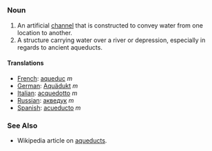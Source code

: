 =={{En}}==
===Noun===
# An artificial [[channel]] that is constructed to convey water from one location to another.
# A structure carrying water over a river or depression, especially in regards to ancient aqueducts.
====Translations====
*[[French]]: [[aqueduc]] ''m''
*[[German]]: [[Aquädukt]] ''m''
*[[Italian]]: [[acquedotto]] ''m''
*[[Russian]]: [[акведук]] ''m''
*[[Spanish]]: [[acueducto]] ''m''

===See Also===
*Wikipedia article on [[w:aqueduct|aqueducts]].